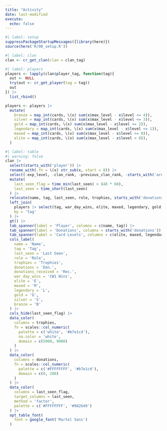 ```yaml
---
title: "Activity"
date: last-modified
execute: 
  echo: false
---
```


```r
#| label: setup
suppressPackageStartupMessages({library(here)})
source(here('R/00_setup.R'))
```

```r
#| label: clan
clan <- cr_get_clan(clan = clan_tag) 
```

```r
#| label: players
players <- lapply(clan$player_tag, function(tag){
  out <- NULL
  try(out <- cr_get_player(tag = tag))
  out
}) |> 
  list_rbind()

players <- players |> 
  mutate(
    bronze = map_int(cards, \(x) sum(x$max_level - x$level <= 4)),
    silver = map_int(cards, \(x) sum(x$max_level - x$level <= 3)),
    gold = map_int(cards, \(x) sum(x$max_level - x$level <= 2)),
    legendary = map_int(cards, \(x) sum(x$max_level - x$level <= 1)),
    maxed = map_int(cards, \(x) sum(x$max_level - x$level <= 0)),
    elite = map_int(cards, \(x) sum(x$max_level - x$level < 0)),
  )
```

:::{.column-page}
```r
#| label: table
#| warning: false
clan |> 
  select(starts_with('player')) |>
  rename_with(.fn = \(x) str_sub(x, start = 8)) |> 
  select(-exp_level, -clan_rank, -previous_clan_rank, -starts_with('arena'), -clan_chest_points) |> 
  mutate(
    last_seen_flag = time_min(last_seen) > (48 * 60),
    last_seen = time_short(last_seen)
  ) |> 
  relocate(name, tag, last_seen, role, trophies, starts_with('donations')) |> 
  left_join(
    players |> select(tag, war_day_wins, elite, maxed, legendary, gold, silver, bronze),
    by = 'tag'
  ) |> 
  gt() |> 
  tab_spanner(label = 'Player', columns = c(name, tag)) |> 
  tab_spanner(label = 'Donations', columns = starts_with('donations')) |> 
  tab_spanner(label = 'Card Levels', columns = c(elite, maxed, legendary, gold, silver, bronze)) |> 
  cols_label(
    name = 'Name',
    tag = 'Tag',
    last_seen = 'Last Seen',
    role = 'Role',
    trophies = 'Trophies',
    donations = 'Don.',
    donations_received = 'Rec.',
    war_day_wins = 'CW1 Wins',
    elite = 'E',
    maxed = 'M',
    legendary = 'L',
    gold = 'G',
    silver = 'S',
    bronze = 'B'
  ) |> 
  cols_hide(last_seen_flag) |> 
  data_color(
    columns = trophies,
    fn = scales::col_numeric(
      palette = c('white', '#b7e1cd'),
      na.color = 'white',
      domain = c(5000, 9000)
    )
  ) |> 
  data_color(
    columns = donations,
    fn = scales::col_numeric(
      palette = c('#FFFFFFFF', '#b7e1cd'),
      domain = c(0, 200)
    )
  ) |> 
  data_color(
    columns = last_seen_flag,
    target_columns = last_seen,
    method = 'factor',
    palette = c('#FFFFFFFF', '#982649')
  ) |> 
  opt_table_font(
    font = google_font('Martel Sans')
  )

```
:::




